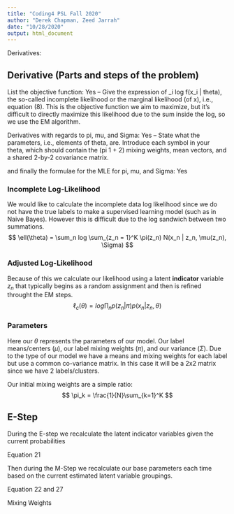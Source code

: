 ```yaml
---
title: "Coding4 PSL Fall 2020"
author: "Derek Chapman, Zeed Jarrah"
date: "10/28/2020"
output: html_document
---
```




Derivatives:

## Derivative (Parts and steps of the problem)

List the objective function: Yes
-- Give the expression of \sum_i log f(x_i | theta), the so-called incomplete likelihood or the marginal likelihood (of x), i.e., equation (8). This is the objective function we aim to maximize, but it's difficult to directly maximize this likelihood due to the sum inside the log, so we use the EM algorithm.

Derivatives with regards to pi, mu, and Sigma: Yes
-- State what the parameters, i.e., elements of theta, are. Introduce each symbol in your theta, which should contain the (pi 1 + 2) mixing weights, mean vectors, and a shared 2-by-2 covariance matrix.

and finally the formulae for the MLE for pi, mu, and Sigma: Yes



### Incomplete Log-Likelihood

We would like to calculate the incomplete data log likelihood since we do not have the true labels to make a supervised learning model (such as in Naive Bayes).  However this is difficult due to the log sandwich between two summations.
$$
\ell(\theta) = \sum_n log \sum_{z_n = 1}^K \pi(z_n) N(x_n | z_n, \mu(z_n), \Sigma)
$$


### Adjusted Log-Likelihood

Because of this we calculate our likelihood using a latent **indicator** variable $z_n$ that typically begins as a random assignment and then is refined throught the EM steps.
$$
\ell_c(\theta) = log \prod_n p(z_n | \pi) p(x_n|z_n, \theta)
$$

### Parameters

Here our $\theta$ represents the parameters of our model.  Our label means/centers ($\mu$), our label mixing weights ($\pi$), and our variance ($\Sigma$).  Due to the type of our model we have a means and mixing weights for each label but use a common co-variance matrix.  In this case it will be a 2x2 matrix since we have 2 labels/clusters.

Our initial mixing weights are a simple ratio:
$$
\pi_k = \frac{1}{N}\sum_{k=1}^K
$$


## E-Step

During the E-step we recalculate the latent indicator variables given the current probabilities 

Equation 21



Then during the M-Step we recalculate our base parameters each time based on the current estimated latent variable groupings.

Equation 22 and 27



Mixing Weights